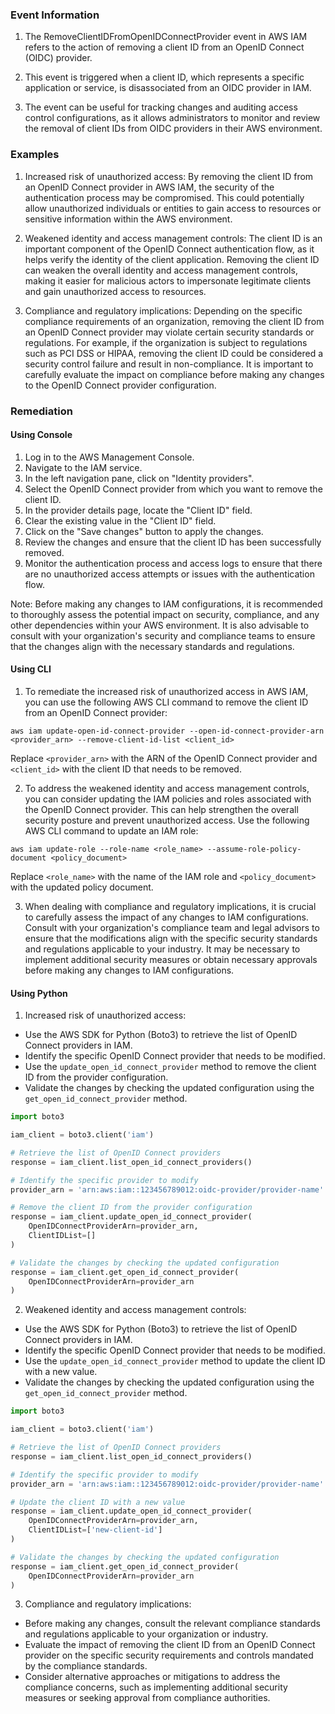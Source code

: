 
### Event Information

1. The RemoveClientIDFromOpenIDConnectProvider event in AWS IAM refers to the action of removing a client ID from an OpenID Connect (OIDC) provider.

2. This event is triggered when a client ID, which represents a specific application or service, is disassociated from an OIDC provider in IAM.

3. The event can be useful for tracking changes and auditing access control configurations, as it allows administrators to monitor and review the removal of client IDs from OIDC providers in their AWS environment.


### Examples

1. Increased risk of unauthorized access: By removing the client ID from an OpenID Connect provider in AWS IAM, the security of the authentication process may be compromised. This could potentially allow unauthorized individuals or entities to gain access to resources or sensitive information within the AWS environment.

2. Weakened identity and access management controls: The client ID is an important component of the OpenID Connect authentication flow, as it helps verify the identity of the client application. Removing the client ID can weaken the overall identity and access management controls, making it easier for malicious actors to impersonate legitimate clients and gain unauthorized access to resources.

3. Compliance and regulatory implications: Depending on the specific compliance requirements of an organization, removing the client ID from an OpenID Connect provider may violate certain security standards or regulations. For example, if the organization is subject to regulations such as PCI DSS or HIPAA, removing the client ID could be considered a security control failure and result in non-compliance. It is important to carefully evaluate the impact on compliance before making any changes to the OpenID Connect provider configuration.

### Remediation

#### Using Console

1. Log in to the AWS Management Console.
2. Navigate to the IAM service.
3. In the left navigation pane, click on "Identity providers".
4. Select the OpenID Connect provider from which you want to remove the client ID.
5. In the provider details page, locate the "Client ID" field.
6. Clear the existing value in the "Client ID" field.
7. Click on the "Save changes" button to apply the changes.
8. Review the changes and ensure that the client ID has been successfully removed.
9. Monitor the authentication process and access logs to ensure that there are no unauthorized access attempts or issues with the authentication flow.

Note: Before making any changes to IAM configurations, it is recommended to thoroughly assess the potential impact on security, compliance, and any other dependencies within your AWS environment. It is also advisable to consult with your organization's security and compliance teams to ensure that the changes align with the necessary standards and regulations.

#### Using CLI

1. To remediate the increased risk of unauthorized access in AWS IAM, you can use the following AWS CLI command to remove the client ID from an OpenID Connect provider:

```
aws iam update-open-id-connect-provider --open-id-connect-provider-arn <provider_arn> --remove-client-id-list <client_id>
```

Replace `<provider_arn>` with the ARN of the OpenID Connect provider and `<client_id>` with the client ID that needs to be removed.

2. To address the weakened identity and access management controls, you can consider updating the IAM policies and roles associated with the OpenID Connect provider. This can help strengthen the overall security posture and prevent unauthorized access. Use the following AWS CLI command to update an IAM role:

```
aws iam update-role --role-name <role_name> --assume-role-policy-document <policy_document>
```

Replace `<role_name>` with the name of the IAM role and `<policy_document>` with the updated policy document.

3. When dealing with compliance and regulatory implications, it is crucial to carefully assess the impact of any changes to IAM configurations. Consult with your organization's compliance team and legal advisors to ensure that the modifications align with the specific security standards and regulations applicable to your industry. It may be necessary to implement additional security measures or obtain necessary approvals before making any changes to IAM configurations.

#### Using Python

1. Increased risk of unauthorized access:
- Use the AWS SDK for Python (Boto3) to retrieve the list of OpenID Connect providers in IAM.
- Identify the specific OpenID Connect provider that needs to be modified.
- Use the `update_open_id_connect_provider` method to remove the client ID from the provider configuration.
- Validate the changes by checking the updated configuration using the `get_open_id_connect_provider` method.

```python
import boto3

iam_client = boto3.client('iam')

# Retrieve the list of OpenID Connect providers
response = iam_client.list_open_id_connect_providers()

# Identify the specific provider to modify
provider_arn = 'arn:aws:iam::123456789012:oidc-provider/provider-name'

# Remove the client ID from the provider configuration
response = iam_client.update_open_id_connect_provider(
    OpenIDConnectProviderArn=provider_arn,
    ClientIDList=[]
)

# Validate the changes by checking the updated configuration
response = iam_client.get_open_id_connect_provider(
    OpenIDConnectProviderArn=provider_arn
)
```

2. Weakened identity and access management controls:
- Use the AWS SDK for Python (Boto3) to retrieve the list of OpenID Connect providers in IAM.
- Identify the specific OpenID Connect provider that needs to be modified.
- Use the `update_open_id_connect_provider` method to update the client ID with a new value.
- Validate the changes by checking the updated configuration using the `get_open_id_connect_provider` method.

```python
import boto3

iam_client = boto3.client('iam')

# Retrieve the list of OpenID Connect providers
response = iam_client.list_open_id_connect_providers()

# Identify the specific provider to modify
provider_arn = 'arn:aws:iam::123456789012:oidc-provider/provider-name'

# Update the client ID with a new value
response = iam_client.update_open_id_connect_provider(
    OpenIDConnectProviderArn=provider_arn,
    ClientIDList=['new-client-id']
)

# Validate the changes by checking the updated configuration
response = iam_client.get_open_id_connect_provider(
    OpenIDConnectProviderArn=provider_arn
)
```

3. Compliance and regulatory implications:
- Before making any changes, consult the relevant compliance standards and regulations applicable to your organization or industry.
- Evaluate the impact of removing the client ID from an OpenID Connect provider on the specific security requirements and controls mandated by the compliance standards.
- Consider alternative approaches or mitigations to address the compliance concerns, such as implementing additional security measures or seeking approval from compliance authorities.

